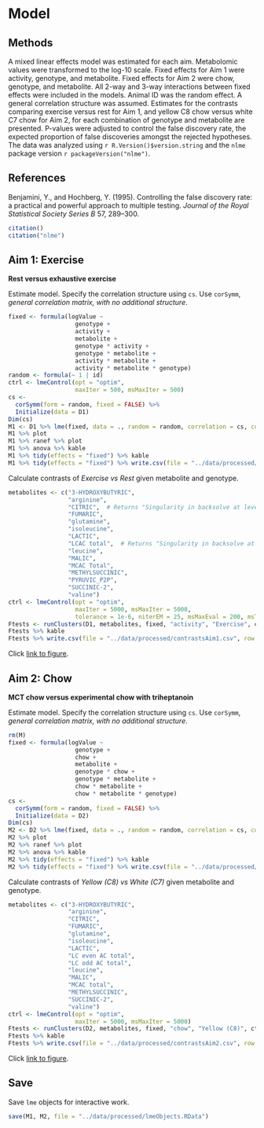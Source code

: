 # Model


## Methods

A mixed linear effects model was estimated for each aim.
Metabolomic values were transformed to the log-10 scale.
Fixed effects for Aim 1 were activity, genotype, and metabolite.
Fixed effects for Aim 2 were chow, genotype, and metabolite.
All 2-way and 3-way interactions between fixed effects were included in the models.
Animal ID was the random effect.
A general correlation structure was assumed.
Estimates for the contrasts comparing exercise versus rest for Aim 1, and yellow C8 chow versus white C7 chow for Aim 2, for each combination of genotype and metabolite are presented.
P-values were adjusted to control the false discovery rate, the expected proportion of false discoveries amongst the rejected hypotheses.
The data was analyzed using `r R.Version()$version.string` and the `nlme` package version `r packageVersion("nlme")`.


## References

Benjamini, Y., and Hochberg, Y.
(1995).
Controlling the false discovery rate: a practical and powerful approach to multiple testing.
*Journal of the Royal Statistical Society Series B* 57, 289–300.

```r
citation()
citation("nlme")
```


## Aim 1: Exercise

**Rest versus exhaustive exercise**

Estimate model.
Specify the correlation structure using `cs`.
Use `corSymm`, *general correlation matrix, with no additional structure*.

```r
fixed <- formula(logValue ~
                   genotype +
                   activity +
                   metabolite +
                   genotype * activity +
                   genotype * metabolite +
                   activity * metabolite +
                   activity * metabolite * genotype)
random <- formula(~ 1 | id)
ctrl <- lmeControl(opt = "optim",
                   maxIter = 500, msMaxIter = 500)
cs <-
  corSymm(form = random, fixed = FALSE) %>%
  Initialize(data = D1)
Dim(cs)
M1 <- D1 %>% lme(fixed, data = ., random = random, correlation = cs, control = ctrl)
M1 %>% plot
M1 %>% ranef %>% plot
M1 %>% anova %>% kable
M1 %>% tidy(effects = "fixed") %>% kable
M1 %>% tidy(effects = "fixed") %>% write.csv(file = "../data/processed/lmeFixedCoefAim1.csv", row.names = FALSE)
```

Calculate contrasts of *Exercise vs Rest* given metabolite and genotype.

```r
metabolites <- c("3-HYDROXYBUTYRIC",
                 "arginine",
                 "CITRIC",  # Returns "Singularity in backsolve at level 0, block 1" error
                 "FUMARIC",
                 "glutamine",
                 "isoleucine",
                 "LACTIC",
                 "LCAC total",  # Returns "Singularity in backsolve at level 0, block 1" error
                 "leucine",
                 "MALIC",
                 "MCAC Total",
                 "METHYLSUCCINIC",
                 "PYRUVIC_P2P",
                 "SUCCINIC-2",
                 "valine")
ctrl <- lmeControl(opt = "optim",
                   maxIter = 5000, msMaxIter = 5000,
                   tolerance = 1e-6, niterEM = 25, msMaxEval = 200, msTol = 1e-4)
Ftests <- runClusters(D1, metabolites, fixed, "activity", "Exercise", ctrl)
Ftests %>% kable
Ftests %>% write.csv(file = "../data/processed/contrastsAim1.csv", row.names = FALSE)
```

Click [link to figure](../figures/plotDataAim1.png).


## Aim 2: Chow

**MCT chow versus experimental chow with triheptanoin**

Estimate model.
Specify the correlation structure using `cs`.
Use `corSymm`, *general correlation matrix, with no additional structure*.

```r
rm(M)
fixed <- formula(logValue ~
                   genotype +
                   chow +
                   metabolite +
                   genotype * chow +
                   genotype * metabolite +
                   chow * metabolite +
                   chow * metabolite * genotype)
cs <-
  corSymm(form = random, fixed = FALSE) %>%
  Initialize(data = D2)
Dim(cs)
M2 <- D2 %>% lme(fixed, data = ., random = random, correlation = cs, control = ctrl)
M2 %>% plot   
M2 %>% ranef %>% plot
M2 %>% anova %>% kable
M2 %>% tidy(effects = "fixed") %>% kable
M2 %>% tidy(effects = "fixed") %>% write.csv(file = "../data/processed/lmeFixedCoefAim2.csv", row.names = FALSE)
```

Calculate contrasts of *Yellow (C8) vs White (C7)* given metabolite and genotype.

```r
metabolites <- c("3-HYDROXYBUTYRIC",
                 "arginine",
                 "CITRIC",
                 "FUMARIC",
                 "glutamine",
                 "isoleucine",
                 "LACTIC",
                 "LC even AC total",
                 "LC odd AC total",
                 "leucine",
                 "MALIC",
                 "MCAC total",
                 "METHYLSUCCINIC",
                 "SUCCINIC-2",
                 "valine")
ctrl <- lmeControl(opt = "optim",
                   maxIter = 5000, msMaxIter = 5000)
Ftests <- runClusters(D2, metabolites, fixed, "chow", "Yellow (C8)", ctrl)
Ftests %>% kable
Ftests %>% write.csv(file = "../data/processed/contrastsAim2.csv", row.names = FALSE)
```

Click [link to figure](../figures/plotDataAim2.png).


## Save

Save `lme` objects for interactive work.

```r
save(M1, M2, file = "../data/processed/lmeObjects.RData")
```
